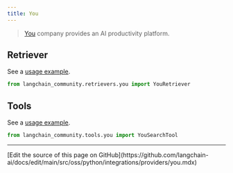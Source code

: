```yaml
---
title: You
---
```


>[You](https://you.com/about) company provides an AI productivity platform.

## Retriever

See a [usage example](/oss/python/integrations/retrievers/you-retriever).

```python
from langchain_community.retrievers.you import YouRetriever
```

## Tools

See a [usage example](/oss/python/integrations/tools/you).

```python
from langchain_community.tools.you import YouSearchTool
```

---

<Callout icon="pen-to-square" iconType="regular">
  [Edit the source of this page on GitHub](https://github.com/langchain-ai/docs/edit/main/src/oss/python/integrations/providers/you.mdx)
</Callout>
